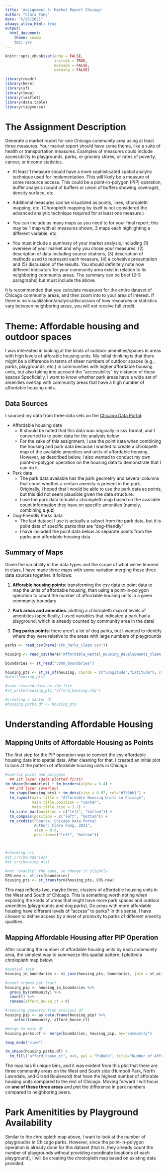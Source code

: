 ```yaml
---
title: 'Assignment 3: Market Report Chicago'
author: "Clara Fong"
date: "5/25/2021"
always_allow_html: true
output:
  html_document:
    theme: cosmo
    toc: yes
---
```


```r
knitr::opts_chunk$set(echo = FALSE,
                      include = TRUE,
                      message = FALSE,
                      warning = FALSE)
```

```r
library(readr)
library(here)
library(sf)
library(tmap)
library(leaflet)
library(data.table)
library(tidyverse)
```

# The Assignment Description

Generate a market report for one Chicago community area using at least three measures. Your market report should have some theme, like a suite of health or transportation measures. Examples of measures could include accessibility to playgrounds, parks, or grocery stores, or rates of poverty, cancer, or income statistics.

* At least 1 measure should have a more sophisticated spatial analytic technique used for implementation. This will likely be a measure of some resource access. This could be a point-in-polygon (PIP) operation, buffer analysis (count of buffers or union of buffers showing coverage), density surface, etc.

* Additional measures can be visualized as points, lines, choropleth mapping, etc. (Choropleth mapping by itself is not considered the advanced analytic technique required for at least one measure.)

* You can include as many maps as you need to for your final report: this may be 1 map with all measures shown, 3 maps each highlighting a different variable, etc.

* You must include a summary of your market analysis, including (1) overview of your market and why you chose your measures, (2) description of data including source citations, (3) description of methods used to represent each measure, (4) a cohesive presentation and (5) discussion of the results. You should definitely note how different indicators for your community area exist in relation to its neighboring community areas. The summary can be brief (2-3 paragraphs) but must include the above. 

It is recommended that you calculate measures for the entire dataset of Chicago community areas, and then zoom into to your area of interest. If there is no visualization/analysis/discussion of how resources or statistics vary between neighboring areas, you will not receive full credit.


# Theme: Affordable housing and outdoor spaces

I was interested in looking at the kinds of outdoor amenities/spaces in areas with high levels of afforable housing units. My initial thinking is that there might be a difference in terms of sheer numbers of outdoor spaces (e.g., parks, playgrounds, etc.) in communities with higher affordable housing units, but also taking into account the "accessibility" by distance of these spaces Specficially, I want to know whether park areas have a wide set of amenities overlap with community areas that have a high number of affordable housing units.

## Data Sources

I sourced my data from three data sets on the [Chicago Data Portal](https://data.cityofchicago.org/):

* Affordable housing data
  + It should be noted that this data was originally in csv format, and I converted to to point data for the analysis below
  + For the sake of this assignment, I use the point data when combining the housing and park data because I wanted to create a chrolopeth map of the available amenities and units of affordable housing. However, as described below, I also wanted to conduct my own point-in-polygon operation on the housing data to demonstrate that I can do it.

* Park data
  + The park data available has the park geometry and several columns that count whether a certain amenity is present in the park. Originally, I hoped that I would be able to use the park data as points, but this did not seem plausible given the data structure. 
  + I use the park data to build a chrolopleth map based on the available count information they have on specific amenities (namely, combining **x.y.z**)
  
* Dog-Friendly Parks data
  + The last dataset I use is actually a subset from the park data, but it is point data of specific parks that are "dog-friendly"
  + I have included the point data below as separate points from the parks and affordable housing data


## Summary of Maps

Given the variability in the data types and the scope of what we've learned in class, I have made three maps with some variation merging these three data sources together. It follows:

  1. **Afforable housing points**: transforming the csv data to point data to map the units of affordable housing, then using a point-in-polygon operation to count the number of affordable housing units in a given community boundary
  
  2. **Park areas and amenities**: plotting a chloropleth map of levels of amentities (specifically, I used variables that indicated a park had a playground, which is already counted by community area in the data)
  
  3. **Dog parks points**: there aren't a lot of dog parks, but I wanted to identify where they were relative to the areas with large numbers of playgrounds
  
```r
parks <- read_csv(here("CPD_Parks_Clean.csv"))

housing <- read_csv(here("Affordable_Rental_Housing_Developments_clean.csv"))

boundaries <- st_read("comm_boundaries")
```

```r

housing_pts <- st_as_sf(housing, coords = c("Longitude","Latitude"), crs = 4326)
#plot(housing_pts)

#save cleaned data as shp file
#st_write(housing_pts,"afford_housing.shp")

#creating a master df
#housing.parks.df <- housing_pts
```

# Understanding Affordable Housing

## Mapping Units of Affordable Housing as Points 

The first step for the PIP operation was to convert the csv affordable housing data into spatial data. After cleaning for that, I created an initial plot to look at the pattern of affordable housing units in Chicago

```r
#overlay point and polygons
  ## 1st layer (gets plotted first)
tm_shape(boundaries) + tm_borders(alpha = 0.4) + 
  ## 2nd layer (overlay)
  tm_shape(housing_pts) + tm_dots(size = 0.07, col="#756bb1") +
  tm_layout(main.title = "Affordable Housing Units in Chicago", 
            main.title.position = "center",
            main.title.size = 1.2) +
  tm_scale_bar(position = c("left", "bottom")) +
  tm_compass(position = c("left", "bottom")) +
  tm_credits("Source: Chicago Data Portal
             Author: Clara Fong, 2021", 
             size = 0.6,
             position=c("left", "bottom"))



#checking crs
#st_crs(boundaries) 
#st_crs(housing_pts)

#not "exactly" the same, so change it slightly
CRS.new <- st_crs(boundaries)
housing_pts <- st_transform(housing_pts, CRS.new)
```


This map reflects two, maybe three, clusters of affordable housing units in the West and South of Chicago. This is something worth noting when exploring the kinds of areas that might have more park spaces and outdoor amentities (playgrounds and dog parks). Do areas with more affordable housing have different levels of "access" to parks? In this sense, I have chosen to define access by a level of promixity to parks of different amenity qualities.


## Mapping Affordable Housing after PIP Operation

After counting the number of affordable housing units by each community area, the simplest way to summarize this spatial pattern, I plotted a chrolopleth map below. 

```r

#spatial join
housing_in_boundaries <- st_join(housing_pts, boundaries, join = st_within)

#count crimes per tract
housing_pip <- housing_in_boundaries %>% 
  group_by(community) %>% 
  count() %>% 
  rename(afford_house_ct = n)

#removing geometry from previous df
housing_pip <- as.data.frame(housing_pip) %>% 
    select(community, afford_house_ct)

#merge to main df
housing.parks.df <- merge(boundaries, housing_pip, by="community")
```

```r
tmap_mode("view")

tm_shape(housing.parks.df) + 
  tm_fill("afford_house_ct", n=6, pal = "PuBuGn", title="Number of Affordable Housing Units")
```

The map has 6 unique bins, and it was evident from this plot that there are three community areas on the West and South side (Humbolt Park, North Lawndale, and Grand Boulevard) that have the highest number of afforable housing units compared to the rest of Chicago. Moving forward I will focus on **one of these three areas** and plot the difference in park numbers compared to neighboring peers.

# Park Amenitities by Playground Availability

Similar to the chrolopleth map above, I want to look at the number of playgroudns in Chicago parks. However, since the point-in-polygon operation is already done for this dataset (that is, they already count the number of playgrounds without providing coordinate locations of each playground), I will be creating the chrolopleth map based on existing data provided.




